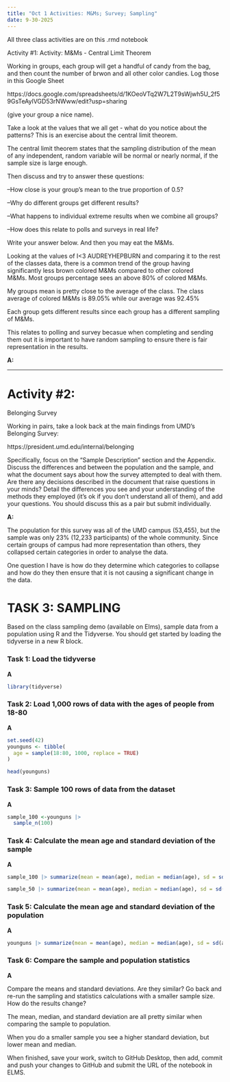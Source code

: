```yaml
---
title: "Oct 1 Activities: M&Ms; Survey; Sampling"
date: 9-30-2025
---
```


All three class activities are on this .rmd notebook

Activity #1: Activity: M&Ms - Central Limit Theorem

Working in groups, each group will get a handful of candy from the bag, and then count the number of brwon and all other color candies. Log those in this Google Sheet 

https://docs.google.com/spreadsheets/d/1KOeoVTq2W7L2T9sWjwh5U_2f59GsTeAylVGD53rNWww/edit?usp=sharing

(give your group a nice name).

Take a look at the values that we all get - what do you notice about the patterns? This is an exercise about the central limit theorem. 


The central limit theorem states that the sampling distribution of the mean of any independent, random variable will be normal or nearly normal, if the sample size is large enough.

Then discuss and try to answer these questions:

--How close is your group's mean to the true proportion of 0.5?

--Why do different groups get different results?

--What happens to individual extreme results when we combine all groups?

--How does this relate to polls and surveys in real life?



Write your answer below. And then you may eat the M&Ms.


Looking at the values of I<3 AUDREYHEPBURN and comparing it to the rest of the classes data, there is a common trend of the group having significantly less brown colored M&Ms compared to other colored M&Ms. Most groups percentage sees an above 80% of colored M&Ms.

My groups mean is pretty close to the average of the class. The class average of colored M&Ms is 89.05% while our average was 92.45%

Each group gets different results since each group has a different sampling of M&Ms.

This relates to polling and survey becasue when completing and sending them out it is important to have random sampling to ensure there is fair representation in the results.


**A:**

------------------------------------------------------------------------------

# Activity #2:

Belonging Survey

Working in pairs, take a look back at the main findings from UMD's Belonging Survey:

https://president.umd.edu/internal/belonging


Specifically, focus on the "Sample Description" section and the Appendix. Discuss the differences and between the population and the sample, and what the document says about how the survey attempted to deal with them. Are there any decisions described in the document that raise questions in your minds? Detail the differences you see and your understanding of the methods they employed (it's ok if you don't understand all of them), and add your questions. You should discuss this as a pair but submit individually.

**A:**

The population for this survey was all of the UMD campus (53,455), but the sample was only 23% (12,233 participants) of the whole community. Since certain groups of campus had more representation than others, they collapsed certain categories in order to analyse the data.  

One question I have is how do they determine which categories to collapse and how do they then ensure that it is not causing a significant change in the data.

# TASK 3: SAMPLING

Based on the class sampling demo (available on Elms), sample data from a population using R and the Tidyverse. You should get started by loading the tidyverse in a new R block.

### Task 1: Load the tidyverse

**A**
```r
library(tidyverse)

```


### Task 2: Load 1,000 rows of data with the ages of people from 18-80

**A**
```r
set.seed(42)
younguns <- tibble(
  age = sample(18:80, 1000, replace = TRUE)
)

head(younguns)

```

### Task 3: Sample 100 rows of data from the dataset
**A**
```r
sample_100 <-younguns |> 
  sample_n(100)

```


### Task 4: Calculate the mean age and standard deviation of the sample
**A**
```r
sample_100 |> summarize(mean = mean(age), median = median(age), sd = sd(age))

```



```r
sample_50 |> summarize(mean = mean(age), median = median(age), sd = sd(age))

```


### Task 5: Calculate the mean age and standard deviation of the population
**A**
```r

younguns |> summarize(mean = mean(age), median = median(age), sd = sd(age))
```


### Task 6: Compare the sample and population statistics
**A**

Compare the means and standard deviations. Are they similar? Go back and re-run the sampling and statistics calculations with a smaller sample size. How do the results change?


The mean, median, and standard deviation are all pretty similar when comparing the sample to population.

When you do a smaller sample you see a higher standard deviation, but lower mean and median.

When finished, save your work, switch to GitHub Desktop, then add, commit and push your changes to GitHub and submit the URL of the notebook in ELMS.
